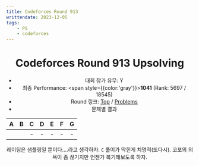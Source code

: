 ```yaml
---
title: Codeforces Round 913
writtendate: 2023-12-05
tags:
    - PS
    - codeforces
---
```


<Header />

# Codeforces Round 913 Upsolving

- 대회 참가 유무: Y
- 최종 Performance: <span style={{color:'gray'}}>**1041**</span> (Rank: 5697 / 18545)
- Round 링크: [Top](https://codeforces.com/contest/1907) / [Problems](https://codeforces.com/contest/1907/problems)
- 문제별 결과

| A | B | C | D | E | F | G |
| :-: | :-: | :-: | :-: | :-: | :-: | :-: |
| <AC state="AC" /> | <AC state="AC" /> | - | - | - | - | - |

레이팅은 샘플링일 뿐이다....라고 생각하자. `C` 풀이가 막힌게 치명적(또다시). 코포의 의욕이 좀 끊기지만 언젠가 복기해보도록 하자.



<TagList />
<Comment />
